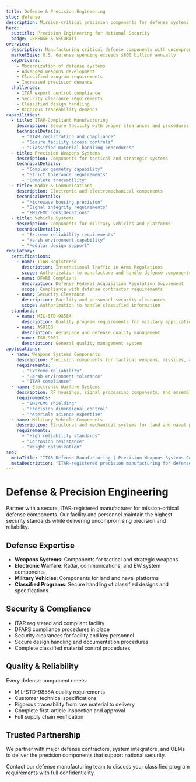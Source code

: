 ```yaml
---
title: Defense & Precision Engineering
slug: defense
description: Mission-critical precision components for defense systems and classified applications
hero:
  subtitle: Precision Engineering for National Security
  badge: DEFENSE & SECURITY
overview:
  description: Manufacturing critical defense components with uncompromising security, quality, and precision standards. ITAR-compliant facility serving defense contractors and OEMs.
  marketSize: U.S. defense spending exceeds $800 billion annually
  keyDrivers:
    - Modernization of defense systems
    - Advanced weapons development
    - Classified program requirements
    - Increased precision demands
  challenges:
    - ITAR export control compliance
    - Security clearance requirements
    - Classified design handling
    - Rigorous traceability demands
capabilities:
  - title: ITAR-Compliant Manufacturing
    description: Secure facility with proper clearances and procedures
    technicalDetails:
      - "ITAR registration and compliance"
      - "Secure facility access controls"
      - "Classified material handling procedures"
  - title: Precision Weapons Systems
    description: Components for tactical and strategic systems
    technicalDetails:
      - "Complex geometry capability"
      - "Strict tolerance requirements"
      - "Complete traceability"
  - title: Radar & Communications
    description: Electronic and electromechanical components
    technicalDetails:
      - "Microwave housing precision"
      - "Signal integrity requirements"
      - "EMI/EMC considerations"
  - title: Vehicle Systems
    description: Components for military vehicles and platforms
    technicalDetails:
      - "Extreme reliability requirements"
      - "Harsh environment capability"
      - "Modular design support"
regulatory:
  certifications:
    - name: ITAR Registered
      description: International Traffic in Arms Regulations
      scope: Authorization to manufacture and handle defense components
    - name: DFARS Compliant
      description: Defense Federal Acquisition Regulation Supplement
      scope: Compliance with defense contractor requirements
    - name: Security Clearance
      description: Facility and personnel security clearances
      scope: Authorization to handle classified information
  standards:
    - name: MIL-STD-9858A
      description: Quality program requirements for military applications
    - name: AS9100
      description: Aerospace and defense quality management
    - name: ISO 9001
      description: General quality management system
applications:
  - name: Weapons Systems Components
    description: Precision components for tactical weapons, missiles, and munitions
    requirements:
      - "Extreme reliability"
      - "Harsh environment tolerance"
      - "ITAR compliance"
  - name: Electronic Warfare Systems
    description: RF housings, signal processing components, and assemblies
    requirements:
      - "EMI/EMC shielding"
      - "Precision dimensional control"
      - "Materials science expertise"
  - name: Military Vehicle Components
    description: Structural and mechanical systems for land and naval platforms
    requirements:
      - "High reliability standards"
      - "Corrosion resistance"
      - "Weight optimization"
seo:
  metaTitle: "ITAR Defense Manufacturing | Precision Weapons Systems Components"
  metaDescription: "ITAR-registered precision manufacturing for defense systems. Weapons components, radar systems, vehicle parts. Security cleared facility."
---
```


# Defense & Precision Engineering

Partner with a secure, ITAR-registered manufacturer for mission-critical defense components. Our facility and personnel maintain the highest security standards while delivering uncompromising precision and reliability.

## Defense Expertise

- **Weapons Systems**: Components for tactical and strategic weapons
- **Electronic Warfare**: Radar, communications, and EW system components
- **Military Vehicles**: Components for land and naval platforms
- **Classified Programs**: Secure handling of classified designs and specifications

## Security & Compliance

- ITAR registered and compliant facility
- DFARS compliance procedures in place
- Security clearances for facility and key personnel
- Secure design handling and documentation procedures
- Complete classified material control procedures

## Quality & Reliability

Every defense component meets:
- MIL-STD-9858A quality requirements
- Customer technical specifications
- Rigorous traceability from raw material to delivery
- Complete first-article inspection and approval
- Full supply chain verification

## Trusted Partnership

We partner with major defense contractors, system integrators, and OEMs to deliver the precision components that support national security.

Contact our defense manufacturing team to discuss your classified program requirements with full confidentiality.
